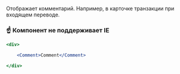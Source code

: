 Отображает комментарий. Например, в карточке транзакции при входящем переводе.

### ☝️ Компонент не поддерживает IE

```jsx live
<div>

    <Comment>Comment</Comment>

</div>
```
